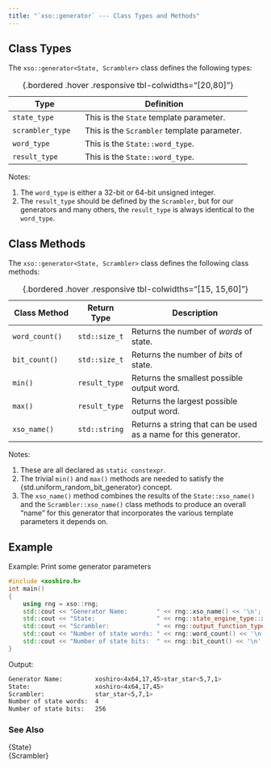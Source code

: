 ```yaml
---
title: "`xso::generator` --- Class Types and Methods"
---
```


## Class Types

The `xso::generator<State, Scrambler>` class defines the following types:

Type                    | Definition
----------------------- | -----------------------------------------------------
`state_type`            | This is the `State` template parameter.
`scrambler_type`        | This is the `Scrambler` template parameter.
`word_type`             | This is the `State::word_type`.
`result_type`           | This is the `State::word_type`.
: {.bordered .hover .responsive tbl-colwidths="[20,80]"}

[Notes:]{.pt}

1. The `word_type` is either a 32-bit or 64-bit unsigned integer.
2. The `result_type` should be defined by the `Scrambler`,  but for our generators and many others, the `result_type` is always identical to the `word_type`.

## Class Methods

The `xso::generator<State, Scrambler>` class defines the following class methods:

Class Method         | Return Type   | Description
-------------------- | --------------| ------------------------------------------
`word_count()`       | `std::size_t` | Returns the number of *words* of state.
`bit_count()`        | `std::size_t` | Returns the number of *bits* of state.
`min()`              | `result_type` | Returns the smallest possible output word.
`max()`              | `result_type` | Returns the largest possible output word.
`xso_name()`         | `std::string` | Returns a string that can be used as a name for this generator.
: {.bordered .hover .responsive tbl-colwidths="[15, 15,60]"}

[Notes:]{.pt}

1. These are all declared as `static constexpr`.
2. The trivial `min()` and `max()` methods are needed to satisfy the {std.uniform_random_bit_generator} concept.
3. The `xso_name()` method combines the results of the `State::xso_name()` and the `Scrambler::xso_name()` class methods to produce an overall "name" for this generator that incorporates the various template parameters it depends on.

## Example

[Example: Print some generator parameters]{.bt}
```cpp
#include <xoshiro.h>
int main()
{
    using rng = xso::rng;
    std::cout << "Generator Name:        " << rng::xso_name() << '\n';
    std::cout << "State:                 " << rng::state_engine_type::xso_name() << '\n';
    std::cout << "Scrambler:             " << rng::output_function_type::xso_name() << '\n';
    std::cout << "Number of state words: " << rng::word_count() << '\n';
    std::cout << "Number of state bits:  " << rng::bit_count() << '\n';
}
```

[Output:]{.bt}
```bash
Generator Name:         xoshiro<4x64,17,45>star_star<5,7,1>
State:                  xoshiro<4x64,17,45>
Scrambler:              star_star<5,7,1>
Number of state words:  4
Number of state bits:   256
```

### See Also

{State}       \
{Scrambler}